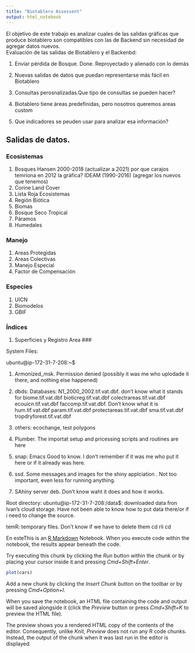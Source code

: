 ```yaml
---
title: "Biotablero Assessent"
output: html_notebook
---
```

El objetivo de este trabajo es analizar cuales de las salidas gráficas que produce biotablero son compatibles con las de Backend sin necesidad de agregar datos nuevos.  
Evaluación de las salidas de Biotablero y el Backenbd:

1. Envíar pérdida de Bosque. Done. Reproyectado y alienado con lo demás 

2. Nuevas salidas de datos que puedan representarse más fácil en Biotablero

3. Consultas perosnalizadas.Que tipo de consultas se pueden hacer?

4. Biotablero tiene áreas predefinidas, pero nosotros queremos areas custom 

5. Que indicadores se peuden usar para analizar esa información?


## Salidas de datos.



### Ecosistemas

1. Bosques
  Hansen 2000-2018 (actualizar a  2021) por que carajos temriona en 2012 la gráfica?
  IDEAM (1990-2016) (agregar los nuevos que tenemos)
2. Corine Land Cover
3. Lista Roja Ecosistemas
4. Región Biótica 
5. Biomas
6. Bosque Seco Tropical
7. Páramos
8. Humedales

### Manejo
1. Areas Protegidas
2. Areas Colectivas
3. Manejo Especial
4. Factor de Compensación

### Especies
1. UICN 
2. Biomodelos
3. GBIF

### Índices

1. Superficies y Registro 
Area
### 


System Files:

ubuntu@ip-172-31-7-208:~$ 

1. Armonized_msk. Permission denied (possibly it was me who uplodade it there, and nothing else happened)
2. dbds: Databases: N1_2000_2002.tif.vat.dbf. don't know what it stands for
  biome.tif.vat.dbf 
  bioticreg.tif.vat.dbf
  colectrareas.tif.vat.dbf
  ecouicn.tif.vat.dbf
  faccomp.tif.vat.dbf. Don't know what it is
  hum.tif.vat.dbf
  param.tif.vat.dbf
  protectareas.tif.vat.dbf
  sma.tif.vat.dbf
  tropdryforest.tif.vat.dbf

3. others: ecochange, test polygons
4. Plumber. The importat setup and pricessing scripts and routines are here 
5. snap: Emacs Good to know. I don't remember if it was me who put it here or if it already was here. 
6. ssd. Some messages and images for the shiny applciation . Not too important, even less for running anything.
7. SAhiny server deb. Don't know waht it does and how it works.


Root directory: ubuntu@ip-172-31-7-208:/data$: downloaded data fron Ivan's cloud storage. Have not been able to know how to put data there/or if i need to change the source.

temR: temporary files. Don't know if we have to delete them 
cd rli
cd 


En esteThis is an [R Markdown](http://rmarkdown.rstudio.com) Notebook. When you execute code within the notebook, the results appear beneath the code. 

Try executing this chunk by clicking the *Run* button within the chunk or by placing your cursor inside it and pressing *Cmd+Shift+Enter*. 

```r
plot(cars)
```

Add a new chunk by clicking the *Insert Chunk* button on the toolbar or by pressing *Cmd+Option+I*.

When you save the notebook, an HTML file containing the code and output will be saved alongside it (click the *Preview* button or press *Cmd+Shift+K* to preview the HTML file). 

The preview shows you a rendered HTML copy of the contents of the editor. Consequently, unlike *Knit*, *Preview* does not run any R code chunks. Instead, the output of the chunk when it was last run in the editor is displayed.


